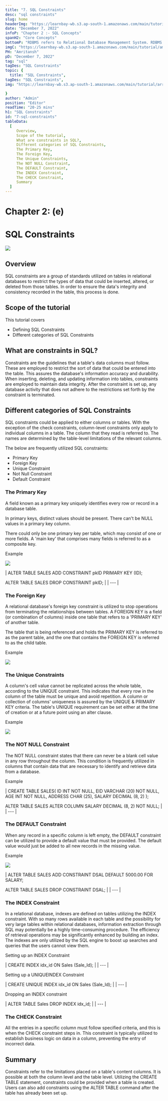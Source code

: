 ```yaml
---
title: "7. SQL Constraints"
desc: "sql constraints"
slug: home
headerImg: "https://learnbay-wb.s3.ap-south-1.amazonaws.com/main/tutorial/SQL+Header.png"
date: "December 7, 2022"
infoP: "Chapter 2 :- SQL Concepts"
spanH2: "Core Concepts"
bottomP: "RDBMS refers to Relational Database Management System. RDBMS serves as the foundation for all contemporary database systems, including MySQL."
imgC: "https://learnbay-wb.s3.ap-south-1.amazonaws.com/main/tutorial/amritansh.png"
PH: "Amritansh"
pD: "December 7, 2022"
tag: "sql"
tagDes: "SQL Constraints"
topic: {
  title: "SQL Constraints",
tagDes: "SQL Constraints",
img: "https://learnbay-wb.s3.ap-south-1.amazonaws.com/main/tutorial/arrow.png"

}
author: "Admin"
position: "Editor"
readTime: "20-25 mins"
h1: "SQL Constraints"
id: "7-sql-constraints"
tableData:
  [
     Overview, 
     Scope of the tutorial,
     What are constraints in SQL?, 
     Different categories of SQL Constraints, 
     The Primary Key, 
     The Foreign Key,
     The Unique Constraints, 
     The NOT NULL Constraint, 
     The DEFAULT Constraint, 
     The INDEX Constraint, 
     The CHECK Constraint, 
     Summary
  ]
---
```


# **Chapter 2: (e)**

# **SQL Constraints**

<img src="https://learnbay-wb.s3.ap-south-1.amazonaws.com/main/tutorial/sql/sql-cons-1.jpeg"></img>

## **Overview**

SQL constraints are a group of standards utilized on tables in relational databases to restrict the types of data that could be inserted, altered, or deleted from those tables. In order to ensure the data's integrity and consistency recorded in the table, this process is done.

## **Scope of the tutorial**  
This tutorial covers

- Defining SQL Constraints
- Different categories of SQL Constraints

## **What are constraints in SQL?**

Constraints are the guidelines that a table's data columns must follow. These are employed to restrict the sort of data that could be entered into the table. This assures the database's information accuracy and durability. When inserting, deleting, and updating information into tables, constraints are employed to maintain data integrity. After the constraint is set up, any database activity that does not adhere to the restrictions set forth by the constraint is terminated.

## **Different categories of SQL Constraints**

SQL constraints could be applied to either columns or tables. With the exception of the check constraints, column-level constraints only apply to individual columns in a table. The column that they read is referred to. The names are determined by the table-level limitations of the relevant columns.

The below are frequently utilized SQL constraints:

- Primary Key
- Foreign Key
- Unique Constraint
- Not Null Constraint
- Default Constraint

### **The Primary Key**  


A field known as a primary key uniquely identifies every row or record in a database table.

In primary keys, distinct values should be present. There can't be NULL values in a primary key column.

There could only be one primary key per table, which may consist of one or more fields. A 'main key' that comprises many fields is referred to as a composite key.

Example

<img src="https://learnbay-wb.s3.ap-south-1.amazonaws.com/main/tutorial/sql/sql-cons-2.png"></img>

|
 ALTER TABLE SALES
 ADD CONSTRAINT pkID PRIMARY KEY (ID);

 ALTER TABLE SALES
 DROP CONSTRAINT pkID; |
| --- |

### **The Foreign Key**  

A relational database's foreign key constraint is utilized to stop operations from terminating the relationships between tables. A FOREIGN KEY is a field (or combination of columns) inside one table that refers to a 'PRIMARY KEY' of another table.

The table that is being referenced and holds the PRIMARY KEY is referred to as the parent table, and the one that contains the FOREIGN KEY is referred to as the child table.

Example

<img src="https://learnbay-wb.s3.ap-south-1.amazonaws.com/main/tutorial/sql/sql-cons-3.png"></img>

### **The Unique Constraints**

A column's cell value cannot be replicated across the whole table, according to the UNIQUE constraint. This indicates that every row in the column of the table must be unique and avoid repetition. A column or collection of columns' uniqueness is assured by the UNIQUE & PRIMARY KEY criteria. The table's UNIQUE requirement can be set either at the time of creation or at a future point using an alter clause.

Example

<img src="https://learnbay-wb.s3.ap-south-1.amazonaws.com/main/tutorial/sql/sql-cons-4.png"></img>

### **The NOT NULL Constraint**  

The NOT NULL constraint states that there can never be a blank cell value in any row throughout the column. This condition is frequently utilized in columns that contain data that are necessary to identify and retrieve data from a database.

Example

| CREATE TABLE SALES(
 ID INT NOT NULL,
 EID VARCHAR (20) NOT NULL,
 AGE INT NOT NULL,
 ADDRESS CHAR (25),
 SALARY DECIMAL (8, 2)
 );

 ALTER TABLE SALES
 ALTER COLUMN SALARY DECIMAL (8, 2) NOT NULL; |
| --- |

### **The DEFAULT Constraint**  

When any record in a specific column is left empty, the DEFAULT constraint can be utilized to provide a default value that must be provided. The default value would just be added to all new records in the missing value.

Example

<img src="https://learnbay-wb.s3.ap-south-1.amazonaws.com/main/tutorial/sql/sql-cons-5.png"></img>

|
 ALTER TABLE SALES
 ADD CONSTRAINT DSAL DEFAULT 5000.00 FOR SALARY;

 ALTER TABLE SALES
 DROP CONSTRAINT DSAL; |
| --- |

### **The INDEX Constraint**  

In a relational database, indexes are defined on tables utilizing the INDEX constraint. With so many rows available in each table and the possibility for very large tables within relational databases, information extraction through SQL may potentially be a highly time-consuming procedure. The efficiency of retrieval operations may be significantly enhanced by building an index. The indexes are only utilized by the SQL engine to boost up searches and queries that the users cannot view them.

Setting up an INDEX Constraint

| CREATE INDEX idx\_id
 ON Sales (Sale\_Id); |
| --- |

Setting up a UNIQUEINDEX Constraint

| CREATE UNIQUE INDEX idx\_id
 ON Sales (Sale\_Id); |
| --- |

Dropping an INDEX constraint

| ALTER TABLE Sales
 DROP INDEX idx\_id; |
| --- |

### **The CHECK Constraint**  

All the entries in a specific column must follow specified criteria, and this is when the CHECK constraint steps in. This constraint is typically utilized to establish business logic on data in a column, preventing the entry of incorrect data.

## **Summary**

Constraints refer to the limitations placed on a table's content columns. It is possible at both the column level and the table level. Utilizing the CREATE TABLE statement, constraints could be provided when a table is created. Users can also add constraints using the ALTER TABLE command after the table has already been set up.